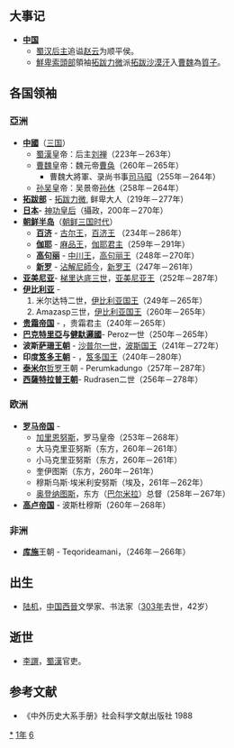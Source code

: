 {{yearTOC|261|曹魏'''[[景元|景元]]二年'''；蜀汉'''[[景耀|景耀]]四年'''；东吴'''[[永安_(孫休)|永安]]四年'''}}

== 大事记 ==
*'''[[中国|中国]]'''
**[[蜀汉|蜀汉]][[刘禅|后主]]追谥[[赵云|赵云]]为顺平侯。
**[[鮮卑|鮮卑]][[拓跋部|索頭部]]領袖[[拓跋力微|拓跋力微]]派[[拓跋沙漠汗|拓跋沙漠汗]]入[[曹魏|曹魏]]為[[質子_(東亞政治)|質子]]。

== 各国领袖 ==
=== 亞洲 ===
*'''[[中國|中國]]'''（[[三国|三国]]）
**[[蜀漢|蜀漢]]皇帝：后主[[刘禅|刘禅]]（223年－263年）
**[[曹魏|曹魏]]皇帝：魏元帝[[曹奂|曹奂]]（260年－265年）
***曹魏大將軍、录尚书事[[司马昭|司马昭]]（255年－264年）
**[[孙吴|孙吴]]皇帝：吴景帝[[孙休|孙休]]（258年－264年）
*'''[[拓跋部|拓跋部]]''' - [[拓跋力微|拓跋力微]], 鲜卑大人（219年－277年）
*'''[[日本|日本]]'''- [[神功皇后|神功皇后]]（攝政，200年－270年）
*'''[[朝鲜半岛|朝鲜半岛]]'''（[[朝鲜三国时代|朝鲜三国时代]]）
**'''[[百济|百济]]''' - [[古尔王|古尔王]]，[[百济君主列表|百济王]] （234年－286年）
**'''[[伽耶|伽耶]]''' - [[麻品王|麻品王]]，[[朝鲜半岛君主列表|伽耶君主]]（259年－291年）
**'''[[高句丽|高句丽]]''' - [[中川王|中川王]]，[[高句丽君主列表|高句丽王]]（248年－270年）
**'''[[新罗|新罗]]''' - [[沾解尼師今|沾解尼師今]]，[[新罗君主列表|新罗王]]（247年－261年）
*'''[[亚美尼亚|亚美尼亚]]'''- [[梯里达底三世_(亚美尼亚)|梯里达底三世]]，[[亚美尼亚君主列表|亚美尼亚王]]（252年－287年）
*'''[[高加索伊比利亚王国|伊比利亚]]''' - 
*#米尔达特二世，[[格鲁吉亚君主列表|伊比利亚国王]]（249年－265年）
*#Amazasp三世，[[格鲁吉亚君主列表|伊比利亚国王]]（260年－265年）
*'''[[贵霜帝国|贵霜帝国]]''' - {{link-en|婆什色迦|Vāsishka}}，贵霜君主（240年－265年）
*'''[[巴克特里亞|巴克特里亞]]与[[健馱邏國|健馱邏國]]'''- Peroz一世（250年－265年）
*'''波斯[[萨珊王朝|萨珊王朝]]''' - [[沙普尔一世|沙普尔一世]]，[[伊朗君主列表|波斯国王]]（241年－272年）
*'''印度[[笈多王朝|笈多王朝]]''' - {{link-en|室利笈多|Gupta (king)}}，[[印度君主列表|笈多国王]]（240年－280年）
*'''[[泰米尔人|泰米尔]]'''[[哲罗|哲罗]]王朝 - Perumkadungo（257年－287年）
*'''[[西薩特拉普王朝|西薩特拉普王朝]]'''- Rudrasen二世（256年－278年）

=== 欧洲 ===
*'''[[罗马帝国|罗马帝国]]''' - 
**[[加里恩努斯|加里恩努斯]]，罗马皇帝（253年－268年）
**大马克里亚努斯（东方，260年－261年）
**小马克里亚努斯（东方，260年－261年）
**奎伊图斯（东方，260年－261年）
**穆斯乌斯·埃米利安努斯（埃及，261年－262年）
**[[奥登纳图斯|奥登纳图斯]]，东方（[[巴尔米拉|巴尔米拉]]）总督（258年－267年）
*'''[[高卢帝国|高卢帝国]]''' - 波斯杜穆斯（260年－268年）
=== 非洲 ===
*'''[[库施|库施]]'''王朝 - Teqorideamani，（246年－266年）

== 出生 ==
*[[陆机|陆机]]，[[中国|中国]][[西晉|西晉]]文學家、书法家（[[303年|303年]]去世，42岁）

== 逝世 ==
{{Wikisource year mention}}
*[[李譔|李譔]]，[[蜀漢|蜀漢]]官吏。

==参考文献==
{{reflist}}
*《中外历史大系手册》社会科学文献出版社 1988
[[Category:261年|*]]
[[Category:260年代|1年]]
[[Category:3世纪各年|6]]